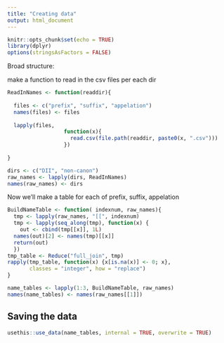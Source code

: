 ```yaml
---
title: "Creating data"
output: html_document
---
```


```r
knitr::opts_chunk$set(echo = TRUE)
library(dplyr)
options(stringsAsFactors = FALSE)
```

Broad structure:


make a function to read in the csv files per each dir

```r
ReadInNames <- function(readdir){
  
  files <- c("prefix", "suffix", "appelation")
  names(files) <- files
  
  lapply(files, 
                  function(x){
                    read.csv(file.path(readdir, paste0(x, ".csv")))
                  })
  
}
```

```r
dirs <- c("DII", "non-canon")
raw_names <- lapply(dirs, ReadInNames)
names(raw_names) <- dirs
```

Now we'll make a table for each of prefix, suffix, appelation


```r
BuildNameTable <- function( indexnum, raw_names){
  tmp <- lapply(raw_names, "[[", indexnum)
  tmp <- lapply(seq_along(tmp), function(x) {
    out <- cbind(tmp[[x]], 1L)
  names(out)[2] <- names(tmp)[[x]]
  return(out)
  })
tmp_table <- Reduce("full_join", tmp)
rapply(tmp_table, function(x) {x[is.na(x)] <- 0; x},
       classes = "integer", how = "replace")
}
```

```r
name_tables <- lapply(1:3, BuildNameTable, raw_names)
names(name_tables) <- names(raw_names[[1]])
```


## Saving the data

```r
usethis::use_data(name_tables, internal = TRUE, overwrite = TRUE)
```


